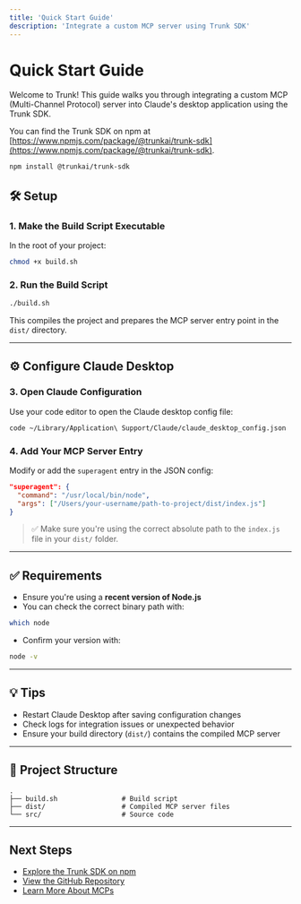 ```yaml
---
title: 'Quick Start Guide'
description: 'Integrate a custom MCP server using Trunk SDK'
---
```


# Quick Start Guide

Welcome to Trunk! This guide walks you through integrating a custom MCP (Multi-Channel Protocol) server into Claude's desktop application using the Trunk SDK. 

You can find the Trunk SDK on npm at [https://www.npmjs.com/package/@trunkai/trunk-sdk](https://www.npmjs.com/package/@trunkai/trunk-sdk).

```bash
npm install @trunkai/trunk-sdk
```

## 🛠 Setup

### 1. Make the Build Script Executable

In the root of your project:

```bash
chmod +x build.sh
```

### 2. Run the Build Script

```bash
./build.sh
```

This compiles the project and prepares the MCP server entry point in the `dist/` directory.

---

## ⚙️ Configure Claude Desktop

### 3. Open Claude Configuration

Use your code editor to open the Claude desktop config file:

```bash
code ~/Library/Application\ Support/Claude/claude_desktop_config.json
```

### 4. Add Your MCP Server Entry

Modify or add the `superagent` entry in the JSON config:

```json
"superagent": {
  "command": "/usr/local/bin/node",
  "args": ["/Users/your-username/path-to-project/dist/index.js"]
}
```

> ✅ Make sure you're using the correct absolute path to the `index.js` file in your `dist/` folder.

---

## ✅ Requirements

- Ensure you're using a **recent version of Node.js**
- You can check the correct binary path with:
  
```bash
which node
```

- Confirm your version with:
  
```bash
node -v
```

---

## 💡 Tips

- Restart Claude Desktop after saving configuration changes
- Check logs for integration issues or unexpected behavior
- Ensure your build directory (`dist/`) contains the compiled MCP server

---

## 📁 Project Structure

```
.
├── build.sh                # Build script
├── dist/                   # Compiled MCP server files
└── src/                    # Source code
```

---

## Next Steps

- [Explore the Trunk SDK on npm](https://www.npmjs.com/package/@trunkai/trunk-sdk)
- [View the GitHub Repository](https://github.com/trunk/)
- [Learn More About MCPs](/concepts/mcp)
